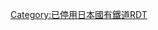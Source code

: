 {{Routemap|inline=<includeonly>yes</includeonly>|title=岩內線|title-bg=#808080|title-color=white|map=
~~ ~~[[函館本線]]
\eABZq+l\BHFq~~0.0~~[[小澤車站|小澤]]
exBHF~~2.5~~''[[國富站|國富]]''
exBHF~~6.0~~''[[幌似站|幌似]]''
exBHF~~9.0~~''[[前田站|前田]]''
exBHF~~12.1~~''[[西前田站 (北海道)|西前田]]''
\exABZl+l\exKBHFeq~~14.9~~''[[岩內站 (日本)|岩內]]''
exSTR~~ ~~''{{link-ja|茅沼岩礦專用鐵道|茅沼炭鉱専用鉄道}}''
exKBSTe~~ ~~''發足''
|bottom={{navbar|岩內線RDT}}
}}<noinclude>
{{rdt intro|[[岩內線]]}}
[[Category:已停用日本國有鐵道RDT]]
</noinclude>